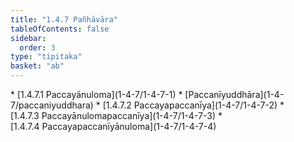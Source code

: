 ```yaml
---
title: "1.4.7 Pañhāvāra"
tableOfContents: false
sidebar:
  order: 3
type: "tipitaka"
basket: "ab"
---
```



<DynamicBreadcrumb />



<TableOfContents>
* [1.4.7.1 Paccayānuloma](1-4-7/1-4-7-1)
* [Paccanīyuddhāra](1-4-7/paccaniyuddhara)
* [1.4.7.2 Paccayapaccanīya](1-4-7/1-4-7-2)
* [1.4.7.3 Paccayānulomapaccanīya](1-4-7/1-4-7-3)
* [1.4.7.4 Paccayapaccanīyānuloma](1-4-7/1-4-7-4)
</TableOfContents>
